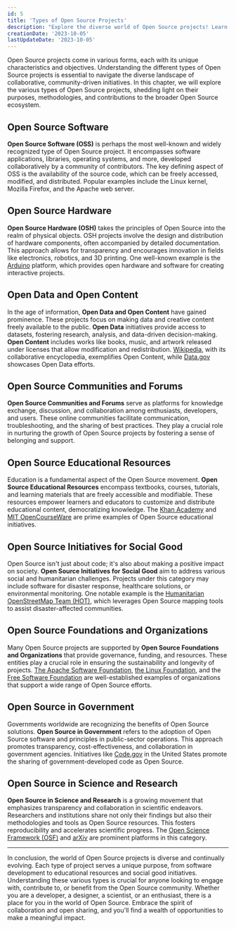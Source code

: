 ```yaml
---
id: 5
title: 'Types of Open Source Projects'
description: "Explore the diverse world of Open Source projects! Learn about Open Source Software, Hardware, Data, Communities, and more in this comprehensive guide. Dive into the heart of collaborative innovation."
creationDate: '2023-10-05'
lastUpdateDate: '2023-10-05'
---
```


<p class="lead">Open Source projects come in various forms, each with its unique characteristics and objectives. Understanding the different types of Open Source projects is essential to navigate the diverse landscape of collaborative, community-driven initiatives. In this chapter, we will explore the various types of Open Source projects, shedding light on their purposes, methodologies, and contributions to the broader Open Source ecosystem.</p>

## Open Source Software

**Open Source Software (OSS)** is perhaps the most well-known and widely recognized type of Open Source project. It encompasses software applications, libraries, operating systems, and more, developed collaboratively by a community of contributors. The key defining aspect of OSS is the availability of the source code, which can be freely accessed, modified, and distributed. Popular examples include the Linux kernel, Mozilla Firefox, and the Apache web server.

## Open Source Hardware

**Open Source Hardware (OSH)** takes the principles of Open Source into the realm of physical objects. OSH projects involve the design and distribution of hardware components, often accompanied by detailed documentation. This approach allows for transparency and encourages innovation in fields like electronics, robotics, and 3D printing. One well-known example is the <a href="https://arduino.cc" target="_blank" rel="noopener">Arduino</a> platform, which provides open hardware and software for creating interactive projects.

## Open Data and Open Content

In the age of information, **Open Data and Open Content** have gained prominence. These projects focus on making data and creative content freely available to the public. **Open Data** initiatives provide access to datasets, fostering research, analysis, and data-driven decision-making. **Open Content** includes works like books, music, and artwork released under licenses that allow modification and redistribution. <a href="https://wikipedia.org" target="_blank" rel="noopener">Wikipedia</a>, with its collaborative encyclopedia, exemplifies Open Content, while <a href="https://data.gov" target="_blank" rel="noopener">Data.gov</a> showcases Open Data efforts.

## Open Source Communities and Forums

**Open Source Communities and Forums** serve as platforms for knowledge exchange, discussion, and collaboration among enthusiasts, developers, and users. These online communities facilitate communication, troubleshooting, and the sharing of best practices. They play a crucial role in nurturing the growth of Open Source projects by fostering a sense of belonging and support.

## Open Source Educational Resources

Education is a fundamental aspect of the Open Source movement. **Open Source Educational Resources** encompass textbooks, courses, tutorials, and learning materials that are freely accessible and modifiable. These resources empower learners and educators to customize and distribute educational content, democratizing knowledge. The <a href="https://khanacademy.org" target="_blank" rel="noopener">Khan Academy</a> and <a href="https://ocw.mit.edu" target="_blank" rel="noopener">MIT OpenCourseWare</a> are prime examples of Open Source educational initiatives.

## Open Source Initiatives for Social Good

Open Source isn't just about code; it's also about making a positive impact on society. **Open Source Initiatives for Social Good** aim to address various social and humanitarian challenges. Projects under this category may include software for disaster response, healthcare solutions, or environmental monitoring. One notable example is the <a href="https://www.hotosm.org" target="_blank" rel="noopener">Humanitarian OpenStreetMap Team (HOT)</a>, which leverages Open Source mapping tools to assist disaster-affected communities.

## Open Source Foundations and Organizations

Many Open Source projects are supported by **Open Source Foundations and Organizations** that provide governance, funding, and resources. These entities play a crucial role in ensuring the sustainability and longevity of projects. <a href="https://apache.org" target="_blank" rel="noopener">The Apache Software Foundation</a>, <a href="https://linuxfoundation.org" target="_blank" rel="noopener">the Linux Foundation</a>, and the <a href="https://fsf.org" target="_blank" rel="noopener">Free Software Foundation</a> are well-established examples of organizations that support a wide range of Open Source efforts.

## Open Source in Government

Governments worldwide are recognizing the benefits of Open Source solutions. **Open Source in Government** refers to the adoption of Open Source software and principles in public-sector operations. This approach promotes transparency, cost-effectiveness, and collaboration in government agencies. Initiatives like <a href="https://code.gov" target="_blank" rel="noopener">Code.gov</a> in the United States promote the sharing of government-developed code as Open Source.

## Open Source in Science and Research

**Open Source in Science and Research** is a growing movement that emphasizes transparency and collaboration in scientific endeavors. Researchers and institutions share not only their findings but also their methodologies and tools as Open Source resources. This fosters reproducibility and accelerates scientific progress. The <a href="https://osf.io" target="_blank" rel="noopener">Open Science Framework (OSF)</a> and <a href="https://arxiv.org">arXiv</a> are prominent platforms in this category.

<hr/>

<p class="lead">In conclusion, the world of Open Source projects is diverse and continually evolving. Each type of project serves a unique purpose, from software development to educational resources and social good initiatives. Understanding these various types is crucial for anyone looking to engage with, contribute to, or benefit from the Open Source community. Whether you are a developer, a designer, a scientist, or an enthusiast, there is a place for you in the world of Open Source. Embrace the spirit of collaboration and open sharing, and you'll find a wealth of opportunities to make a meaningful impact.</p>
